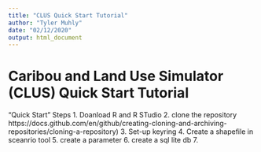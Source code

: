 ```yaml
---
title: "CLUS Quick Start Tutorial"
author: "Tyler Muhly"
date: "02/12/2020"
output: html_document
---
```


# Caribou and Land Use Simulator (CLUS) Quick Start  Tutorial





"Quick Start" Steps
1.  Doanload R and R STudio
2. clone the repository https://docs.github.com/en/github/creating-cloning-and-archiving-repositories/cloning-a-repository)
3. Set-up keyring
4. Create a shapefile in sceanrio tool
5. create a parameter
6. create a sql lite db
7. 



